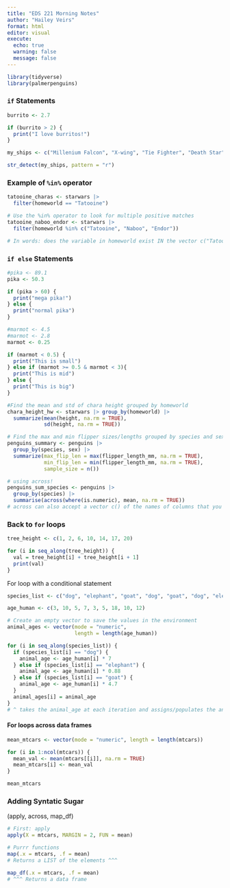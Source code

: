 ```yaml
---
title: "EDS 221 Morning Notes"
author: "Hailey Veirs"
format: html
editor: visual
execute: 
  echo: true
  warning: false
  message: false
---
```


```r
library(tidyverse)
library(palmerpenguins)
```

### `if` Statements

```r
burrito <- 2.7

if (burrito > 2) {
  print("I love burritos!")
}

```

```r
my_ships <- c("Millenium Falcon", "X-wing", "Tie Fighter", "Death Star")

str_detect(my_ships, pattern = "r")
```

### Example of `%in%` operator

```r
tatooine_charas <- starwars |> 
  filter(homeworld == "Tatooine")

# Use the %in% operator to look for multiple positive matches
tatooine_naboo_endor <- starwars |> 
  filter(homeworld %in% c("Tatooine", "Naboo", "Endor"))

# In words: does the variable in homeworld exist IN the vector c("Tatooine", "Naboo", "Endor")
```

### `if else` Statements

```r
#pika <- 89.1
pika <- 50.3

if (pika > 60) {
  print("mega pika!")
} else {
  print("normal pika")
}
```

```r
#marmot <- 4.5
#marmot <- 2.8
marmot <- 0.25

if (marmot < 0.5) {
  print("This is small")
} else if (marmot >= 0.5 & marmot < 3){
  print("This is mid")
} else {
  print("This is big")
}
```

```r
#Find the mean and std of chara height grouped by homeworld
chara_height_hw <- starwars |> group_by(homeworld) |>
  summarize(mean(height, na.rm = TRUE), 
            sd(height, na.rm = TRUE))

# Find the max and min flipper sizes/lengths grouped by species and sex
penguins_summary <- penguins |> 
  group_by(species, sex) |> 
  summarize(max_flip_len = max(flipper_length_mm, na.rm = TRUE), 
            min_flip_len = min(flipper_length_mm, na.rm = TRUE),
            sample_size = n())

# using across! 
penguins_sum_species <- penguins |> 
  group_by(species) |> 
  summarise(across(where(is.numeric), mean, na.rm = TRUE))
# across can also accept a vector c() of the names of columns that you want to apply the function(s) on.
```

### Back to `for` loops

```r
tree_height <- c(1, 2, 6, 10, 14, 17, 20)

for (i in seq_along(tree_height)) {
  val = tree_height[i] + tree_height[i + 1]
  print(val)
}
```

For loop with a conditional statement
```r
species_list <- c("dog", "elephant", "goat", "dog", "goat", "dog", "elephant", "goat", "dog")

age_human <- c(3, 10, 5, 7, 3, 5, 18, 10, 12)

# Create an empty vector to save the values in the environment
animal_ages <- vector(mode = "numeric", 
                      length = length(age_human))

for (i in seq_along(species_list)) {
  if (species_list[i] == "dog") {
    animal_age <- age_human[i] * 7
  } else if (species_list[i] == "elephant") {
    animal_age <- age_human[i] * 0.88
  } else if (species_list[i] == "goat") {
    animal_age <- age_human[i] * 4.7
  }
  animal_ages[i] = animal_age
}
# ^ takes the animal_age at each iteration and assigns/populates the animal_ages vector with the age value for each value of i
```

#### For loops across data frames

```r
mean_mtcars <- vector(mode = "numeric", length = length(mtcars))

for (i in 1:ncol(mtcars)) {
  mean_val <- mean(mtcars[[i]], na.rm = TRUE)
  mean_mtcars[i] <- mean_val
}

mean_mtcars
```

### Adding Syntatic Sugar

(apply, across, map_df)

```r
# First: apply
apply(X = mtcars, MARGIN = 2, FUN = mean)

# Purrr functions
map(.x = mtcars, .f = mean)
# Returns a LIST of the elements ^^^

map_df(.x = mtcars, .f = mean)
# ^^^ Returns a data frame
```


